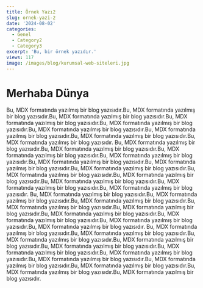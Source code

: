 ```yaml
---
title: Örnek Yazı2
slug: ornek-yazi-2
date: '2024-08-02'
categories:
  - Genel
  - Category2
  - Category3
excerpt: 'Bu, bir örnek yazıdır.'
views: 117
image: /images/blog/kurumsal-web-siteleri.jpg
---
```


# Merhaba Dünya

Bu, MDX formatında yazılmış bir blog yazısıdır.Bu, MDX formatında yazılmış bir blog yazısıdır.Bu, MDX formatında yazılmış bir blog yazısıdır.Bu, MDX formatında yazılmış bir blog yazısıdır.Bu, MDX formatında yazılmış bir blog yazısıdır.Bu, MDX formatında yazılmış bir blog yazısıdır.Bu, MDX formatında yazılmış bir blog yazısıdır.Bu, MDX formatında yazılmış bir blog yazısıdır.Bu, MDX formatında yazılmış bir blog yazısıdır.
Bu, MDX formatında yazılmış bir blog yazısıdır.Bu, MDX formatında yazılmış bir blog yazısıdır.Bu, MDX formatında yazılmış bir blog yazısıdır.Bu, MDX formatında yazılmış bir blog yazısıdır.Bu, MDX formatında yazılmış bir blog yazısıdır.Bu, MDX formatında yazılmış bir blog yazısıdır.Bu, MDX formatında yazılmış bir blog yazısıdır.Bu, MDX formatında yazılmış bir blog yazısıdır.Bu, MDX formatında yazılmış bir blog yazısıdır.Bu, MDX formatında yazılmış bir blog yazısıdır.Bu, MDX formatında yazılmış bir blog yazısıdır.Bu, MDX formatında yazılmış bir blog yazısıdır.
Bu, MDX formatında yazılmış bir blog yazısıdır.Bu, MDX formatında yazılmış bir blog yazısıdır.Bu, MDX formatında yazılmış bir blog yazısıdır.Bu, MDX formatında yazılmış bir blog yazısıdır.Bu, MDX formatında yazılmış bir blog yazısıdır.Bu, MDX formatında yazılmış bir blog yazısıdır.Bu, MDX formatında yazılmış bir blog yazısıdır.Bu, MDX formatında yazılmış bir blog yazısıdır.Bu, MDX formatında yazılmış bir blog yazısıdır.
Bu, MDX formatında yazılmış bir blog yazısıdır.Bu, MDX formatında yazılmış bir blog yazısıdır.Bu, MDX formatında yazılmış bir blog yazısıdır.Bu, MDX formatında yazılmış bir blog yazısıdır.Bu, MDX formatında yazılmış bir blog yazısıdır.Bu, MDX formatında yazılmış bir blog yazısıdır.Bu, MDX formatında yazılmış bir blog yazısıdır.Bu, MDX formatında yazılmış bir blog yazısıdır.Bu, MDX formatında yazılmış bir blog yazısıdır.Bu, MDX formatında yazılmış bir blog yazısıdır.Bu, MDX formatında yazılmış bir blog yazısıdır.Bu, MDX formatında yazılmış bir blog yazısıdır.
